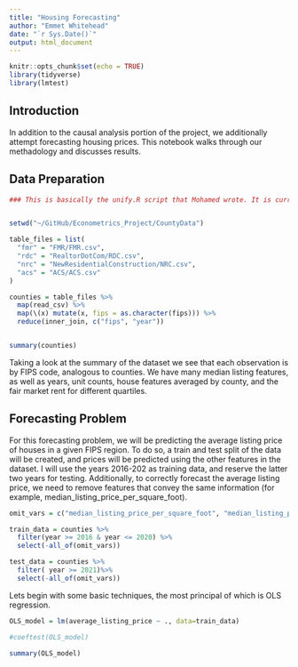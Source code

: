 ```yaml
---
title: "Housing Forecasting"
author: "Emmet Whitehead"
date: "`r Sys.Date()`"
output: html_document
---
```


```r
knitr::opts_chunk$set(echo = TRUE)
library(tidyverse)
library(lmtest)
```

## Introduction

In addition to the causal analysis portion of the project, we additionally attempt forecasting housing prices. This notebook walks through our methadology and discusses results.


## Data Preparation

```r

### This is basically the unify.R script that Mohamed wrote. It is currently missing the ACS data as I cant find it...


setwd("~/GitHub/Econometrics_Project/CountyData")

table_files = list(
  "fmr" = "FMR/FMR.csv",
  "rdc" = "RealtorDotCom/RDC.csv",
  "nrc" = "NewResidentialConstruction/NRC.csv",
  "acs" = "ACS/ACS.csv"
)

counties = table_files %>% 
  map(read_csv) %>% 
  map(\(x) mutate(x, fips = as.character(fips))) %>% 
  reduce(inner_join, c("fips", "year"))


summary(counties)

```


Taking a look at the summary of the dataset we see that each observation is by FIPS code, analogous to counties. We have many median listing features, as well as years, unit counts, house features averaged by county, and the fair market rent for different quartiles.


## Forecasting Problem

For this forecasting problem, we will be predicting the average listing price of houses in a given FIPS region. To do so, a train and test split of the data will be created, and prices will be predicted using the other features in the dataset. I will use the years 2016-202 as training data, and reserve the latter two years for testing. Additionally, to correctly forecast the average listing price, we need to remove features that convey the same information (for example, median_listing_price_per_square_foot).

```r

omit_vars = c("median_listing_price_per_square_foot", "median_listing_price", "fips") # removing FIPS for now, need to find a way to deal with this and not get 100s of dummy vars

train_data = counties %>% 
  filter(year >= 2016 & year <= 2020) %>%
  select(-all_of(omit_vars))

test_data = counties %>% 
  filter( year >= 2021)%>%
  select(-all_of(omit_vars))

```


Lets begin with some basic techniques, the most principal of which is OLS regression.

```r

OLS_model = lm(average_listing_price ~ ., data=train_data)

#coeftest(OLS_model)

summary(OLS_model)


```










